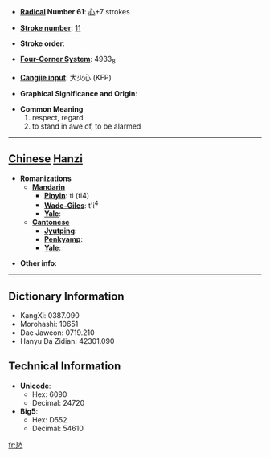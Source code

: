* '''[[Wiktionary:Chinese radical index| Radical]] Number 61''': [[Wiktionary:Chinese radical index 心|心]]+7 strokes

* '''[[Wiktionary:Chinese total strokes index|Stroke number]]''': [[Wiktionary:Chinese total strokes index 11|11]]

* '''Stroke order''': 

* '''[[Wiktionary:Chinese four corner index|Four-Corner System]]''': 4933<sub>8</sub>

* '''[[Wiktionary:Chinese Cangjie index|Cangjie input]]''': 大火心 (KFP)

* '''Graphical Significance and Origin''': 

* '''Common Meaning'''
*#respect, regard
*# to stand in awe of, to be alarmed


----

== [[Chinese]] [[Hanzi]] ==

* '''Romanizations'''
** '''[[Mandarin]]'''
*** '''[[Pinyin]]''': tì (ti4)
*** '''[[Wade-Giles]]''': t'i<sup>4</sup>
*** '''[[Yale]]''': 
** '''[[Cantonese]]'''
*** '''[[Jyutping]]''':
*** '''[[Penkyamp]]''': 
*** '''[[Yale]]''': 

* '''Other info''': 

----

== Dictionary Information ==

* KangXi: 0387.090
* Morohashi: 10651
* Dae Jaweon: 0719.210
* Hanyu Da Zidian: 42301.090

== Technical Information ==

* '''Unicode''':
** Hex: 6090
** Decimal: 24720
* '''Big5''':
** Hex: D552
** Decimal: 54610

[[fr:悐]]
